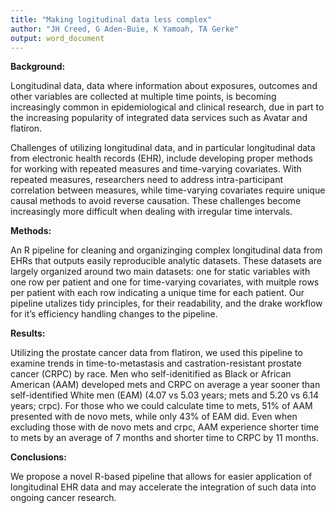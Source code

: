 ```yaml
---
title: "Making logitudinal data less complex"
author: "JH Creed, G Aden-Buie, K Yamoah, TA Gerke"
output: word_document
---
```


**Background:**

Longitudinal data, data where information about exposures, outcomes and other variables are collected at multiple time points, is becoming increasingly common in epidemiological and clinical research, due in part to the increasing popularity of integrated data services such as Avatar and flatiron. 

Challenges of utilizing longitudinal data, and in particular longitudinal data from electronic health records (EHR), include developing proper methods for working with repeated measures and time-varying covariates. With repeated measures, researchers need to address intra-participant correlation between measures, while time-varying covariates require unique causal methods to avoid reverse causation. These challenges become increasingly more difficult when dealing with irregular time intervals. 

**Methods:**

An R pipeline for cleaning and organizinging complex longitudinal data from EHRs that outputs easily reproducible analytic datasets. These datasets are largely organized around two main datasets: one for static variables with one row per patient and one for time-varying covariates, with muitple rows per patient with each row indicating a unique time for each patient. Our pipeline utalizes tidy principles, for their readability, and the drake workflow for it's efficiency handling changes to the pipeline. 

**Results:**

Utilizing the prostate cancer data from flatiron, we used this pipeline to examine trends in time-to-metastasis and castration-resistant prostate cancer (CRPC) by race. Men who self-idenitified as Black or African American (AAM) developed mets and CRPC on average a year sooner than self-identified White men (EAM) (4.07 vs 5.03 years; mets and 5.20 vs 6.14 years; crpc). For those who we could calculate time to mets, 51% of AAM presented with de novo mets, while only 43% of EAM did. Even when excluding those with de novo mets and crpc, AAM experience shorter time to mets by an average of 7 months and shorter time to CRPC by 11 months. 

**Conclusions:**

We propose a novel R-based pipeline that allows for easier application of longitudinal EHR data and may accelerate the integration of such data into ongoing cancer research. 